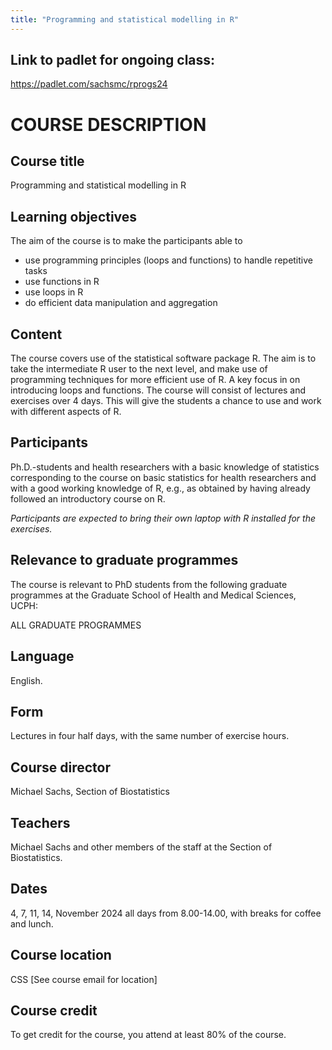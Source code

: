 ```yaml
---
title: "Programming and statistical modelling in R"
---
```


## Link to padlet for ongoing class: 

[https://padlet.com/sachsmc/rprogs24](https://padlet.com/sachsmc/rprogs24)


# COURSE DESCRIPTION

## Course title 

Programming and statistical modelling in R

## Learning objectives

The aim of the course is to make the participants able to 

- use programming principles (loops and functions) to handle repetitive tasks 
- use functions in R 
- use loops in R 
- do efficient data manipulation and aggregation

## Content

The course covers use of the statistical software package R. The aim is to take the intermediate R user to the next level, and make use of programming techniques for more efficient use of R. A key focus in on introducing loops and functions. The course will consist of lectures and exercises over 4 days. This will give the students a chance to use and work with different aspects of R. 

## Participants

Ph.D.-students and health researchers with a basic knowledge of statistics corresponding to the course on basic statistics for health researchers and with a good working knowledge of R, e.g., as obtained by having already followed an introductory course on R. 

_Participants are expected to bring their own laptop with R installed for the exercises._ 


## Relevance to graduate programmes

The course is relevant to PhD students from the following graduate programmes at the Graduate School of Health and Medical Sciences, UCPH:

ALL GRADUATE PROGRAMMES

## Language
English.

## Form
Lectures in four half days, with the same number of exercise hours.

## Course director
Michael Sachs, Section of Biostatistics

## Teachers
Michael Sachs and other members of the staff at the Section of Biostatistics.

## Dates
4, 7, 11, 14, November 2024 all days from 8.00-14.00, with breaks for coffee and lunch.

## Course location

CSS [See course email for location]

## Course credit

To get credit for the course, you attend at least 80% of the course.

